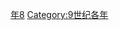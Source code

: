 {{Catnav|頁面分類|历史|歷史時代|年|9世纪各年}}
{{Commons category|838}}

[[Category:830年代|年8]]
[[Category:9世纪各年|Category:9世纪各年]]